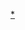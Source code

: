 {{Eiei-decade|1705|18世紀}}

[[Category:17世紀創建的教育機構|*{{PAGENAME}}]]
<!--17世紀（因為包含1700年）的分類為必要，參見英語維基分類頁-->